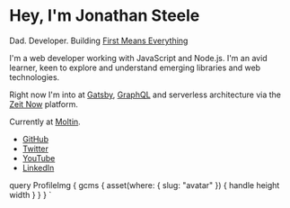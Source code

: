 

<Profile avatar={props.data.gcms.asset}>

# Hey, I'm Jonathan Steele

Dad. Developer. Building [First Means Everything](https://firstmeanseverything.com)

</Profile>

<About>

I'm a web developer working with JavaScript and Node.js. I'm an avid learner, keen to explore and understand emerging libraries and web technologies.

Right now I'm into at [Gatsby](https://gatsbyjs.org), [GraphQL](https://graphql.org/) and serverless architecture via the [Zeit Now](https://zeit.co/now) platform.

Currently at [Moltin](https://moltin.com).

</About>

<TalkList />

<PageFooter>

- [GitHub](https://github.com/ynnoj)
- [Twitter](https://twitter.com/ynnoj)
- [YouTube](https://youtube.com/channel/UC9Ylb1Sg5O1cwR24BZXqrGg)
- [LinkedIn](https://linkedin.com/in/ynnoj/)

</PageFooter>

  query ProfileImg {
    gcms {
      asset(where: { slug: "avatar" }) {
        handle
        height
        width
      }
    }
  }
`
